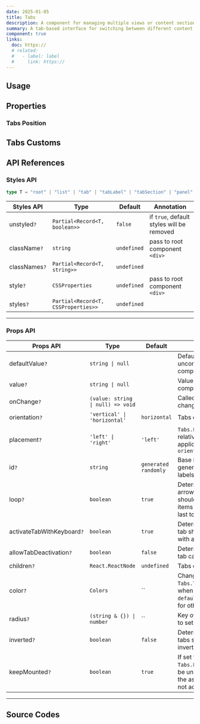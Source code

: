 ```yaml
---
date: 2025-01-05
title: Tabs
description: A component for managing multiple views or content sections in a single space using tabbed navigation.
summary: A tab-based interface for switching between different content panels.
component: true
links:
  doc: https://
  # related:
  #   - label: label
  #     link: https://
---
```


## Usage

<TabsDemosUsage />

## Properties

<TabsDemosConfigurator />

### Tabs Position

<TabsDemosPosition />

## Tabs Customs

<TabsDemosCustom1 />

## API References

### Styles API

```ts
type T = "root" | "list" | "tab" | "tabLabel" | "tabSection" | "panel";
```

| Styles API    | Type                                | Default     | Annotation                                |
| ------------- | ----------------------------------- | ----------- | ----------------------------------------- |
| unstyled`?`   | `Partial<Record<T, boolean>>`       | `false`     | if `true`, default styles will be removed |
| className`?`  | `string`                            | `undefined` | pass to root component `<div>`            |
| classNames`?` | `Partial<Record<T, string>>`        | `undefined` |                                           |
| style`?`      | `CSSProperties`                     | `undefined` | pass to root component `<div>`            |
| styles`?`     | `Partial<Record<T, CSSProperties>>` | `undefined` |                                           |

---

### Props API

| Props API                  | Type                              | Default              | Annotation                                                                                                    |
| -------------------------- | --------------------------------- | -------------------- | ------------------------------------------------------------------------------------------------------------- |
| defaultValue`?`            | `string \| null`                  |                      | Default value for uncontrolled component                                                                      |
| value`?`                   | `string \| null`                  |                      | Value for controlled component                                                                                |
| onChange`?`                | `(value: string \| null) => void` |                      | Called when value changes                                                                                     |
| orientation`?`             | `'vertical' \| 'horizontal'`      | `horizontal`         | Tabs orientation                                                                                              |
| placement`?`               | `'left' \| 'right'`               | `'left'`             | `Tabs.List` placement relative to `Tabs.Panel`, applicable only when `orientation="vertical"`                 |
| id`?`                      | `string`                          | `generated randomly` | Base id, used to generate ids to connect labels with controls                                                 |
| loop`?`                    | `boolean`                         | `true`               | Determines whether arrow key presses should loop though items (first to last and last to first)               |
| activateTabWithKeyboard`?` | `boolean`                         | `true`               | Determines whether tab should be activated with arrow key press                                               |
| allowTabDeactivation`?`    | `boolean`                         | `false`              | Determines whether tab can be deactivated                                                                     |
| children`?`                | `React.ReactNode`                 | `undefined`          | Tabs content                                                                                                  |
| color`?`                   | `Colors`                          | ``                   | Changes colors of `Tabs.Tab` components when variant is `pills` or `default`, does nothing for other variants |
| radius`?`                  | `(string & {}) \| number`         | ``                   | Key of valid CSS value to set `border-radius`                                                                 |
| inverted`?`                | `boolean`                         | `false`              | Determines whether tabs should have inverted styles                                                           |
| keepMounted`?`             | `boolean`                         | `true`               | If set to `false`, `Tabs.Panel` content will be unmounted when the associated tab is not active               |

---

## Source Codes

<SourceCodes name="tabs" />
